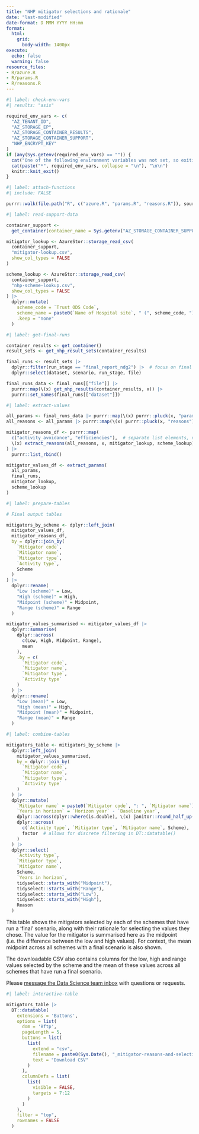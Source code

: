 ```yaml
---
title: "NHP mitigator selections and rationale"
date: "last-modified"
date-format: D MMM YYYY HH:mm
format:
  html:
    grid:
      body-width: 1400px
execute:
  echo: false
  warning: false
resource_files:
- R/azure.R
- R/params.R
- R/reasons.R
---
```


```r
#| label: check-env-vars
#| results: "asis"

required_env_vars <- c(
  "AZ_TENANT_ID",
  "AZ_STORAGE_EP",
  "AZ_STORAGE_CONTAINER_RESULTS",
  "AZ_STORAGE_CONTAINER_SUPPORT",
  "NHP_ENCRYPT_KEY"
)
if (any(Sys.getenv(required_env_vars) == "")) {
  cat("One of the following environment variables was not set, so exiting \n\n")
  cat(paste("*", required_env_vars, collapse = "\n"), "\n\n")
  knitr::knit_exit() 
}
```

```r
#| label: attach-functions
#| include: FALSE

purrr::walk(file.path("R", c("azure.R", "params.R", "reasons.R")), source)
```

```r
#| label: read-support-data

container_support <- 
  get_container(container_name = Sys.getenv("AZ_STORAGE_CONTAINER_SUPPORT"))

mitigator_lookup <- AzureStor::storage_read_csv(
  container_support,
  "mitigator-lookup.csv",
  show_col_types = FALSE
)

scheme_lookup <- AzureStor::storage_read_csv(
  container_support,
  "nhp-scheme-lookup.csv",
  show_col_types = FALSE
) |> 
  dplyr::mutate(
    scheme_code = `Trust ODS Code`,
    scheme_name = paste0(`Name of Hospital site`, " (", scheme_code, ")"),
    .keep = "none"
  )
```

```r
#| label: get-final-runs

container_results <- get_container()
result_sets <- get_nhp_result_sets(container_results)

final_runs <- result_sets |>
  dplyr::filter(run_stage == "final_report_ndg2") |>  # focus on final reports
  dplyr::select(dataset, scenario, run_stage, file)

final_runs_data <- final_runs[["file"]] |>
  purrr::map(\(x) get_nhp_results(container_results, x)) |>
  purrr::set_names(final_runs[["dataset"]])
```

```r
#| label: extract-values

all_params <- final_runs_data |> purrr::map(\(x) purrr::pluck(x, "params"))
all_reasons <- all_params |> purrr::map(\(x) purrr::pluck(x, "reasons"))

mitigator_reasons_df <- purrr::map(
  c("activity_avoidance", "efficiencies"),  # separate list elements, need both
  \(x) extract_reasons(all_reasons, x, mitigator_lookup, scheme_lookup)
) |>
  purrr::list_rbind()

mitigator_values_df <- extract_params(
  all_params,
  final_runs,
  mitigator_lookup,
  scheme_lookup
)
```

```r
#| label: prepare-tables

# Final output tables

mitigators_by_scheme <- dplyr::left_join(
  mitigator_values_df,
  mitigator_reasons_df,
  by = dplyr::join_by(
    `Mitigator code`,
    `Mitigator name`,
    `Mitigator type`,
    `Activity type`,
    Scheme
  )
) |>
  dplyr::rename(
    "Low (scheme)" = Low,
    "High (scheme)" = High,
    "Midpoint (scheme)" = Midpoint,
    "Range (scheme)" = Range
  )

mitigator_values_summarised <- mitigator_values_df |>
  dplyr::summarise(
    dplyr::across(
      c(Low, High, Midpoint, Range),
      mean
    ),
    .by = c(
      `Mitigator code`,
      `Mitigator name`,
      `Mitigator type`,
      `Activity type`
    )
  ) |>
  dplyr::rename(
    "Low (mean)" = Low,
    "High (mean)" = High,
    "Midpoint (mean)" = Midpoint,
    "Range (mean)" = Range
  )
```

```r
#| label: combine-tables

mitigators_table <- mitigators_by_scheme |>
  dplyr::left_join(
    mitigator_values_summarised,
    by = dplyr::join_by(
      `Mitigator code`,
      `Mitigator name`,
      `Mitigator type`,
      `Activity type`
    )
  ) |>
  dplyr::mutate(
    `Mitigator name` = paste0(`Mitigator code`, ": ", `Mitigator name`),
    `Years in horizon` = `Horizon year` - `Baseline year`,
    dplyr::across(dplyr::where(is.double), \(x) janitor::round_half_up(x, 3)),
    dplyr::across(
      c(`Activity type`, `Mitigator type`, `Mitigator name`, Scheme),
      factor  # allows for discrete filtering in DT::datatable()
    )
  ) |>
  dplyr::select(
    `Activity type`,
    `Mitigator type`,
    `Mitigator name`,
    Scheme,
    `Years in horizon`,
    tidyselect::starts_with("Midpoint"),
    tidyselect::starts_with("Range"),
    tidyselect::starts_with("Low"),
    tidyselect::starts_with("High"),
    Reason
  )
```

This table shows the mitigators selected by each of the schemes that have run a 'final' scenario, along with their rationale for selecting the values they chose. The value for the mitigator is summarised here as the midpoint (i.e. the difference between the low and high values). For context, the mean midpoint across all schemes with a final scenario is also shown.

The downloadable CSV also contains columns for the low, high and range values selected by the scheme and the mean of these values across all schemes that have run a final scenario.

Please [message the Data Science team inbox](mailto:mlcsu.su.datascience@nhs.net) with questions or requests.

```r
#| label: interactive-table

mitigators_table |>
  DT::datatable(
    extensions = 'Buttons',
    options = list(
      dom = 'Bftp',
      pageLength = 5,
      buttons = list( 
        list(
          extend = "csv",   
          filename = paste0(Sys.Date(), "_mitigator-reasons-and-selections"),
          text = "Download CSV"
        )
      ),
      columnDefs = list(
        list(
          visible = FALSE, 
          targets = 7:12
        )
      )
    ),
    filter = "top",
    rownames = FALSE
  )
```
